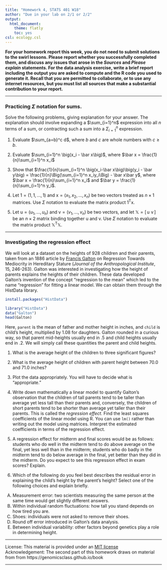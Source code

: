 ```yaml
---
title: "Homework 4, STATS 401 W18"
author: "Due in your lab on 2/1 or 2/2"
output:
  html_document:
    theme: flatly
    toc: yes
csl: ecology.csl
---
```


\newcommand\mat[1]{\mathbb{#1}}
\renewcommand\vec[1]{\boldsymbol{\mathrm{#1}}}
\newcommand\xtranspose{{\mbox{\tiny \textsc{t}}}}
\newcommand\transpose{{\scriptscriptstyle \mathrm{T}}}

**For your homework report this week, you do not need to submit solutions to the swirl lessons. 
Please report whether you successfully completed them, and discuss any issues that arose in the  _Sources_ and _Please explain_ statements. 
For the data analysis exercise, write a brief report including the output you are asked to compute and the R code you used to generate it.
Recall that you are permitted to collaborate, or to use any internet resources, but you must list all sources that make a substantial contribution to your report.**

--------------

### Practicing $\Sigma$ notation for sums.

Solve the following problems, giving explanation for your answer. The explanation should involve expanding a $\sum_{i=1}^n$ expression into all $n$ terms of a sum, or contracting such a sum into a $\Sigma_{i=1}^n$ expression.

1. Evaluate $\sum_{a=b}^c d$, where $b$ and $c$ are whole numbers with $c\ge b$.

2. Evaluate $\sum_{i=1}^n \big(x_i - \bar x\big)$, where $\bar x = \frac{1}{n}\sum_{i=1}^n x_i$

3. Show that $\frac{1}{n}\sum_{i=1}^n \big(x_i-\bar x\big)\big(y_i - \bar y\big) = \frac{1}{n}\Big(\sum_{i=1}^n x_iy_i\Big) - \bar x\bar y$,  where $\bar x = \frac{1}{n}\sum_{i=1}^n x_i$ and $\bar y = \frac{1}{n}\sum_{i=1}^n y_i$.

4. Let $\vec{1}=(1,1,\dots,1)$ and $\vec{x}=(x_1,x_2,\dots,x_n)$ be two vectors treated as $n\times 1$ matrices. Use $\Sigma$ notation to evaluate the matrix product $\vec{1}^\transpose\vec{x}$.

5. Let $\vec{u}=(u_1,\dots,u_n)$ and $\vec{v}=(v_1,\dots,v_n)$ be two vectors, and let $\mat{X}=[\,\vec{u}\,\,\vec{v}\,]$ be an $n\times 2$ matrix binding together $\vec{u}$ and $\vec{v}$. Use $\Sigma$ notation to evaluate the matrix product $\mat{X}^\transpose \mat{X}$.


---------------

### Investigating the regression effect

We will look at a dataset on the heights of 928 children and their parents, taken from an 1886 article by [Francis Galton](https://en.wikipedia.org/wiki/Francis_Galton) on Regression Towards Mediocrity in Hereditary Stature (*Journal of the Anthropological Institute*, 15, 246-263).
Galton was interested in investigating how the height of parents explains the heights of their children.
These data developed Galton's invention of the concept "regression to the mean" which led to the name "regression" for fitting a linear model. 
We can obtain them through the HistData library.

```r
install.packages("HistData")
```

```r
library("HistData")
data("Galton")
head(Galton)
```

Here, `parent` is the mean of father and mother height in inches, and `child` is child's height, multiplied by 1.08 for daughters. 
Galton rounded in a curious way, so that parent mid-heights usually end in .5 and child heights usually end in .2.
We will simply call these quantities the parent and child heights. 

1. What is the average height of the children to three significant figures?

2. What is the average height of children with parent height between 70.0 and 71.0 inches?

3. Plot the data appropriately. You will have to decide what is "appropriate." 

4. Write down mathematically a linear model to quantify Galton's observation that the children of tall parents tend to be taller than average yet less tall than their parents and, conversely, the children of short parents tend to be shorter than average yet taller than their parents. 
This is called the *regression effect*. 
Find the least squares coefficients of the linear model using R. 
You can use `lm()` rather than writing out the model using matrices. 
Interpret the estimated coefficients in terms of the regression effect.

5. A regression effect for midterm and final scores would be as follows: students who do well in the midterm tend to do above average on the final, yet less well than in the midterm; students who do badly in the midterm tend to do below average in the final, yet better than they did in the midterm. Do you expect to see this regression effect in exam scores? Explain.

6. Which of the following do you feel best describes the residual error in explaining the child's height by the parent's height? Select one of the following choices and explain briefly.

A) Measurement error: two scientists measuring the same person at the same time would get slightly different answers.
B) Within individual random fluctuations: how tall you stand depends on how tired you are.
C) Shoes: individuals were not asked to remove their shoes.
C) Round off error introduced in Galton's data analysis.
D) Between individual variability: other factors beyond genetics play a role in determining height.



--------------


License: This material is provided under an [MIT license](https://ionides.github.io/401w18/LICENSE)<br>
Acknowledgement: The second part of this homework draws on material from from https://genomicsclass.github.io/book

------
